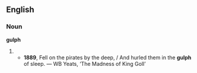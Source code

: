 ==English==

===Noun===
'''gulph'''

# {{obsolete spelling of|[[gulf]]}}
#*'''1889''', Fell on the pirates by the deep, / And hurled them in the '''gulph''' of sleep. — WB Yeats, ‘The Madness of King Goll’